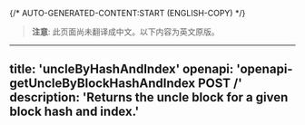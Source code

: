 {/* AUTO-GENERATED-CONTENT:START (ENGLISH-COPY) */}
> **注意**: 此页面尚未翻译成中文。以下内容为英文原版。

---
title: 'uncleByHashAndIndex'
openapi: 'openapi-getUncleByBlockHashAndIndex POST /'
description: 'Returns the uncle block for a given block hash and index.'
---